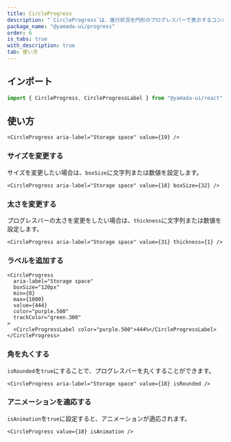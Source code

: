 ```yaml
---
title: CircleProgress
description: "`CircleProgress`は、進行状況を円形のプログレスバーで表示するコンポーネントです。"
package_name: "@yamada-ui/progress"
order: 6
is_tabs: true
with_description: true
tab: 使い方
---
```


## インポート

```ts
import { CircleProgress, CircleProgressLabel } from "@yamada-ui/react"
```

## 使い方

```tsx
<CircleProgress aria-label="Storage space" value={19} />
```

### サイズを変更する

サイズを変更したい場合は、`boxSize`に文字列または数値を設定します。

```tsx
<CircleProgress aria-label="Storage space" value={18} boxSize={32} />
```

### 太さを変更する

プログレスバーの太さを変更をしたい場合は、`thickness`に文字列または数値を設定します。

```tsx
<CircleProgress aria-label="Storage space" value={31} thickness={1} />
```

### ラベルを追加する

```tsx
<CircleProgress
  aria-label="Storage space"
  boxSize="120px"
  min={0}
  max={1000}
  value={444}
  color="purple.500"
  trackColor="green.300"
>
  <CircleProgressLabel color="purple.500">444%</CircleProgressLabel>
</CircleProgress>
```

### 角を丸くする

`isRounded`を`true`にすることで、プログレスバーを丸くすることができます。

```tsx
<CircleProgress aria-label="Storage space" value={18} isRounded />
```

### アニメーションを適応する

`isAnimation`を`true`に設定すると、アニメーションが適応されます。

```tsx
<CircleProgress value={18} isAnimation />
```
